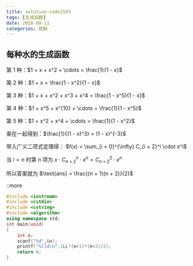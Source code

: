 ```yaml
---
title: solution-code2593
tags: [生成函数]
date: 2018-08-11
categories: 题解
---
```


## 每种水的生成函数

第 1 种：$1 + x + x^2 + \cdots = \frac{1}{1 - x}$

第 2 种：$1 + x = \frac{1 - x^2}{1 - x}$

第 3 种：$1 + x + x^2 + x^3 + x^4 = \frac{1 - x^5}{1 - x}$

第 4 种：$1 + x^5 + x^{10} + \cdots = \frac{1}{1 - x^5}$

第 5 种：$1 + x^2 + x^4 + \cdots = \frac{1}{1 - x^2}$

乘在一起得到：$\frac{1}{(1 - x)^3} = (1 - x)^{-3}$

带入广义二项式定理得：
$f(x) = \sum_{i = 0}^{\infty} C_{i + 2}^i \cdot x^i$

当 $i = n$ 时第 $n$ 项为
$x \cdot C_{n + 2}^n \cdot x^n = C_{n + 2}^2 \cdot x^n$

所以答案就为 $\text{ans} = \frac{(n + 1)(n + 2)}{2}$

::more


```cpp
#include <iostream>
#include <cstdio>
#include <cstring>
#include <algorithm>
using namespace std;
int main(void)
{
	int n;
	scanf("%d",&n);
	printf("%lld\n",1LL*(n+1)*(n+2)/2);
	return 0;
}
```
